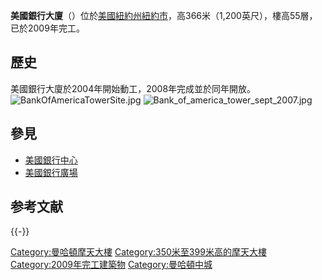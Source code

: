 {{Not|美國銀行中心 (香港)}}
{{Infobox building
|building_name= 美國銀行大廈
|image= BoA Tower.jpg
|caption=2020年的美國銀行大廈及其塔尖
|location= {{flagicon|USA}} [[美國|美國]][[紐約州|紐約州]][[紐約市|紐約市]]
|coordinates         = {{coord|40.755278|N|73.984167|W|type:landmark_region:US-NY|display=inline,title}}
| map_type            = United States Manhattan
|status         = {{完成}}
| start_date          = 2004
| completion_date     = 2009
|use            = [[辦公|辦公]]
|antenna_spire  = {{convert|365.8|m|abbr=on}}<ref name=skyscraperCenter>{{cite web |url=http://skyscrapercenter.com/new-york-city/bank-of-america-tower/ |title=Bank of America Tower - The Skyscraper Center |work=Council on Tall Buildings and Urban Habitat}}</ref>
|roof           = {{convert|287.9|m|abbr=on}}
|top_floor      = {{convert|234.5|m|ft|abbr=on}}<ref name=skyscraperCenter/>
|floor_count    = 55
|elevator_count = 53<ref name="vda">[http://www.vdassoc.com/projects/OFFICES-One.Bryant.Park.html One Bryant Park]. Van Deusen & Associates. Retrieved on 2007-12-13.</ref>
|cost           = $1,000,000,000
| floor_area          = {{convert|2,099,985|sqft|abbr=on}}
|architect      = [[Cook+Fox_Architects|Cook+Fox Architects]]
|engineer       = [[Severud_Associates|Severud Associates]] 
|contractor     = [[Tishman_Construction_Corporation|Tishman Construction Corporation]]
|developer      = [[Durst_Organization|Durst Organization]]、<br />[[美國銀行|美國銀行]]
|owner          = [[美國銀行|美國銀行]]
}}

'''美國銀行大廈'''（{{lang-en|Bank of America Tower}}）位於[[美國|美國]][[紐約州|紐約州]][[紐約市|紐約市]]，高366米（1,200英尺），樓高55層，已於2009年完工。

== 歷史 ==
美國銀行大廈於2004年開始動工，2008年完成並於同年開放。
[[File:BankOfAmericaTowerSite.jpg|thumb]]
[[File:Bank_of_america_tower_sept_2007.jpg|thumb]]

==參見==
*[[美國銀行中心|美國銀行中心]]
*[[美國銀行廣場|美國銀行廣場]]

== 参考文献 ==
{{Reflist}}

{{-}}
{{摩天大楼}}

[[Category:曼哈頓摩天大樓|Category:曼哈頓摩天大樓]]
[[Category:350米至399米高的摩天大樓|Category:350米至399米高的摩天大樓]]
[[Category:2009年完工建築物|Category:2009年完工建築物]]
[[Category:曼哈頓中城|Category:曼哈頓中城]]
